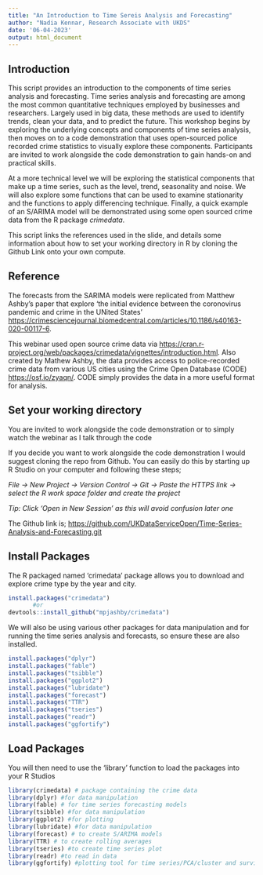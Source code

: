 ```yaml
---
title: "An Introduction to Time Sereis Analysis and Forecasting"
author: "Nadia Kennar, Research Associate with UKDS"
date: '06-04-2023'
output: html_document
---
```


## Introduction

This script provides an introduction to the components of time series analysis and forecasting. Time series analysis and forecasting are among the most common quantitative techniques employed by businesses and researchers. Largely used in big data, these methods are used to identify trends, clean your data, and to predict the future. This workshop begins by exploring the underlying concepts and components of time series analysis, then moves on to a code demonstration that uses open-sourced police recorded crime statistics to visually explore these components. Participants are invited to work alongside the code demonstration to gain hands-on and practical skills.

At a more technical level we will be exploring the statistical components that make up a time series, such as the level, trend, seasonality and noise. We will also explore some functions that can be used to examine stationarity and the functions to apply differencing technique. Finally, a quick example of an S/ARIMA model will be demonstrated using some open sourced crime data from the R package *crimedata*. 

This script links the references used in the slide, and details some information about how to set your working directory in R by cloning the Github Link onto your own compute. 


## Reference

The forecasts from the SARIMA models were replicated from Matthew Ashby's paper that explore 'the initial evidence between the coronovirus pandemic and crime in the UNited States' <https://crimesciencejournal.biomedcentral.com/articles/10.1186/s40163-020-00117-6>.

This webinar used open source crime data via <https://cran.r-project.org/web/packages/crimedata/vignettes/introduction.html>. Also created by Mathew Ashby, the data provides access to police-recorded crime data from various US cities using the Crime Open Database (CODE) <https://osf.io/zyaqn/>. CODE simply provides the data in a more useful format for analysis.


## Set your working directory

You are invited to work alongside the code demonstration or to simply watch the webinar as I talk through the code

If you decide you want to work alongside the code demonstration I would suggest cloning the repo from Github. You can easily do this by starting up R Studio on your computer and following these steps;

*File -\> New Project -\> Version Control -\> Git -\> Paste the HTTPS link -\> select the R work space folder and create the project*

*Tip: Click 'Open in New Session' as this will avoid confusion later one*


The Github link is; <https://github.com/UKDataServiceOpen/Time-Series-Analysis-and-Forecasting.git>


## Install Packages

The R packaged named 'crimedata' package allows you to download and explore crime type by the year and city. 


```r
install.packages("crimedata")
       #or 
devtools::install_github("mpjashby/crimedata")

```

We will also be using various other packages for data manipulation and for running the time series analysis and forecasts, so ensure these are also installed.


```r
install.packages("dplyr")
install.packages("fable")
install.packages("tsibble")
install.packages("ggplot2")
install.packages("lubridate")
install.packages("forecast")
install.packages("TTR")
install.packages("tseries")
install.packages("readr")
install.packages("ggfortify")
```

## Load Packages

You will then need to use the 'library' function to load the packages into your R Studios

```r
library(crimedata) # package containing the crime data 
library(dplyr) #for data manipulation 
library(fable) # for time series forecasting models
library(tsibble) #for data manipulation 
library(ggplot2) #for plotting
library(lubridate) #for data manipulation 
library(forecast) # to create S/ARIMA models
library(TTR) # to create rolling averages
library(tseries) #to create time series plot 
library(readr) #to read in data
library(ggfortify) #plotting tool for time series/PCA/cluster and survival analysis
```

